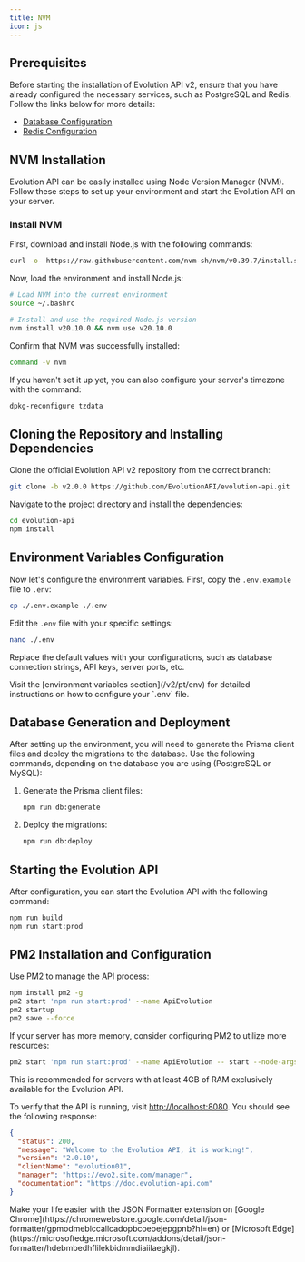 ```yaml
---
title: NVM 
icon: js  
---
```


## Prerequisites

Before starting the installation of Evolution API v2, ensure that you have already configured the necessary services, such as PostgreSQL and Redis. Follow the links below for more details:

- [Database Configuration](/v2/pt/requirements/database)
- [Redis Configuration](/v2/pt/requirements/redis)

## NVM Installation

Evolution API can be easily installed using Node Version Manager (NVM). Follow these steps to set up your environment and start the Evolution API on your server.

### Install NVM

First, download and install Node.js with the following commands:

```bash
curl -o- https://raw.githubusercontent.com/nvm-sh/nvm/v0.39.7/install.sh | bash
```

Now, load the environment and install Node.js:

```bash
# Load NVM into the current environment
source ~/.bashrc

# Install and use the required Node.js version
nvm install v20.10.0 && nvm use v20.10.0
```

Confirm that NVM was successfully installed:

```bash
command -v nvm
```

<Info>  
If you haven't set it up yet, you can also configure your server's timezone with the command:

```bash
dpkg-reconfigure tzdata
```
</Info>

## Cloning the Repository and Installing Dependencies

Clone the official Evolution API v2 repository from the correct branch:

```bash
git clone -b v2.0.0 https://github.com/EvolutionAPI/evolution-api.git
```

Navigate to the project directory and install the dependencies:

```bash
cd evolution-api
npm install
```

## Environment Variables Configuration

Now let's configure the environment variables. First, copy the `.env.example` file to `.env`:

```bash
cp ./.env.example ./.env
```

Edit the `.env` file with your specific settings:

```bash
nano ./.env
```

Replace the default values with your configurations, such as database connection strings, API keys, server ports, etc.

<Info>  
Visit the [environment variables section](/v2/pt/env) for detailed instructions on how to configure your `.env` file.
</Info>

## Database Generation and Deployment

After setting up the environment, you will need to generate the Prisma client files and deploy the migrations to the database. Use the following commands, depending on the database you are using (PostgreSQL or MySQL):

1. Generate the Prisma client files:

    ```bash
    npm run db:generate
    ```

2. Deploy the migrations:

    ```bash
    npm run db:deploy
    ```
    
## Starting the Evolution API

After configuration, you can start the Evolution API with the following command:

```bash
npm run build
npm run start:prod
```

## PM2 Installation and Configuration

Use PM2 to manage the API process:

```bash
npm install pm2 -g
pm2 start 'npm run start:prod' --name ApiEvolution
pm2 startup
pm2 save --force
```

<Info>  
If your server has more memory, consider configuring PM2 to utilize more resources:

```bash
pm2 start 'npm run start:prod' --name ApiEvolution -- start --node-args="--max-old-space-size=4096" --max-memory-restart 4G
```

This is recommended for servers with at least 4GB of RAM exclusively available for the Evolution API.
</Info>

To verify that the API is running, visit [http://localhost:8080](http://localhost:8080). You should see the following response:

```json
{
  "status": 200,
  "message": "Welcome to the Evolution API, it is working!",
  "version": "2.0.10",
  "clientName": "evolution01",
  "manager": "https://evo2.site.com/manager",
  "documentation": "https://doc.evolution-api.com"
}
```

<Tip>  
Make your life easier with the JSON Formatter extension on [Google Chrome](https://chromewebstore.google.com/detail/json-formatter/gpmodmeblccallcadopbcoeoejepgpnb?hl=en) or [Microsoft Edge](https://microsoftedge.microsoft.com/addons/detail/json-formatter/hdebmbedhflilekbidmmdiaiilaegkjl).
</Tip>